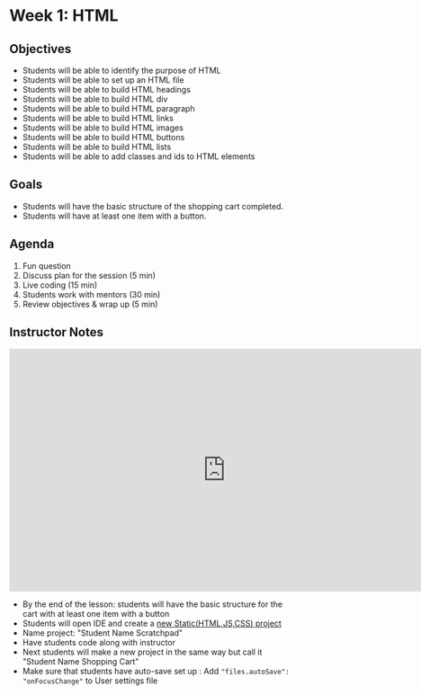 # Week 1: HTML

## Objectives

- Students will be able to identify the purpose of HTML
- Students will be able to set up an HTML file
- Students will be able to build HTML headings
- Students will be able to build HTML div
- Students will be able to build HTML paragraph
- Students will be able to build HTML links
- Students will be able to build HTML images
- Students will be able to build HTML buttons
- Students will be able to build HTML lists
- Students will be able to add classes and ids to HTML elements

## Goals

- Students will have the basic structure of the shopping cart completed.
- Students will have at least one item with a button.

## Agenda

1. Fun question
2. Discuss plan for the session (5 min)
3. Live coding (15 min)
4. Students work with mentors (30 min)
5. Review objectives & wrap up (5 min)

## Instructor Notes

<iframe
  width="768"
  height="432"
  src="https://stackblitz.com/edit/js-rw1ae4?file=index.html&embed=1"
  frameborder="0"
  scrolling="no"
  allow="fullscreen; clipboard-read; clipboard-write"
  allowfullscreen
></iframe>

- By the end of the lesson: students will have the basic structure for the cart with at least one item with a button
- Students will open IDE and create a [new Static(HTML,JS,CSS) project](https://stackblitz.com/fork/github/stackblitz/starters/tree/main/static?title=Static%20Starter&description=HTML/CSS/JS%20Starter&file=script.js,styles.css,index.html&terminalHeight=10)
- Name project: "Student Name Scratchpad"
- Have students code along with instructor
- Next students will make a new project in the same way but call it "Student Name Shopping Cart"
- Make sure that students have auto-save set up : Add `"files.autoSave": "onFocusChange"` to User settings file
